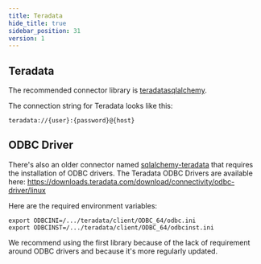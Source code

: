 ```yaml
---
title: Teradata
hide_title: true
sidebar_position: 31
version: 1
---
```


## Teradata

The recommended connector library is
[teradatasqlalchemy](https://pypi.org/project/teradatasqlalchemy/).

The connection string for Teradata looks like this:

```
teradata://{user}:{password}@{host}
```

## ODBC Driver

There's also an older connector named
[sqlalchemy-teradata](https://github.com/Teradata/sqlalchemy-teradata) that
requires the installation of ODBC drivers. The Teradata ODBC Drivers
are available
here: https://downloads.teradata.com/download/connectivity/odbc-driver/linux

Here are the required environment variables:

```
export ODBCINI=/.../teradata/client/ODBC_64/odbc.ini
export ODBCINST=/.../teradata/client/ODBC_64/odbcinst.ini
```

We recommend using the first library because of the
lack of requirement around ODBC drivers and
because it's more regularly updated.
